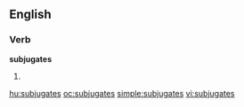 ==English==

===Verb===
'''subjugates'''

# {{third-person singular of|[[subjugate]]}}

[[hu:subjugates]]
[[oc:subjugates]]
[[simple:subjugates]]
[[vi:subjugates]]